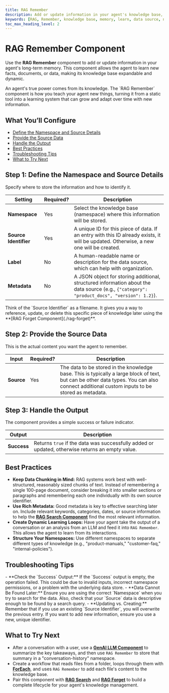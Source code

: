 ```yaml
---
title: RAG Remember
description: Add or update information in your agent's knowledge base, allowing it to learn and retain new data.
keywords: [RAG, Remember, knowledge base, memory, learn, data source, namespace, vector]
toc_max_heading_level: 2
---
```


# RAG Remember Component

Use the **RAG Remember** component to add or update information in your agent's long-term memory. This component allows the agent to learn new facts, documents, or data, making its knowledge base expandable and dynamic.

<InfoCallout title="Why this matters">
An agent's true power comes from its knowledge. The `RAG Remember` component is how you teach your agent new things, turning it from a static tool into a learning system that can grow and adapt over time with new information.
</InfoCallout>

<Spacer size="md" />

## What You’ll Configure

- [Define the Namespace and Source Details](#step-1-define-the-namespace-and-source-details)
- [Provide the Source Data](#step-2-provide-the-source-data)
- [Handle the Output](#step-3-handle-the-output)
- [Best Practices](#best-practices)
- [Troubleshooting Tips](#troubleshooting-tips)
- [What to Try Next](#what-to-try-next)

<Spacer size="md" />

## Step 1: Define the Namespace and Source Details

Specify where to store the information and how to identify it.

| Setting             | Required?                   | Description                                                                                                                              |
|---------------------|-----------------------------|------------------------------------------------------------------------------------------------------------------------------------------|
| **Namespace** | <Badge type="required">Yes</Badge> | Select the knowledge base (namespace) where this information will be stored.                                                             |
| **Source Identifier** | <Badge type="required">Yes</Badge> | A unique ID for this piece of data. If an entry with this ID already exists, it will be updated. Otherwise, a new one will be created. |
| **Label** | <Badge type="optional">No</Badge>  | A human-readable name or description for the data source, which can help with organization.                                              |
| **Metadata** | <Badge type="optional">No</Badge>  | A JSON object for storing additional, structured information about the data source (e.g., `{"category": "product_docs", "version": 1.2}`). |

<TipCallout title="Using Source Identifiers">
Think of the `Source Identifier` as a filename. It gives you a way to reference, update, or delete this specific piece of knowledge later using the **[RAG Forget Component](./rag-forget)**.
</TipCallout>

<Arcade src="https://demo.arcade.software/ecoKltQXUAtdueZrVaXn?embed&embed_mobile=tab&embed_desktop=inline&show_copy_link=true" title="RAG Remember | SmythOS" />

<Spacer size="md" />

## Step 2: Provide the Source Data

This is the actual content you want the agent to remember.

| Input   | Required?                   | Description                                                                                                                                                              |
|---------|-----------------------------|--------------------------------------------------------------------------------------------------------------------------------------------------------------------------|
| **Source**| <Badge type="required">Yes</Badge> | The data to be stored in the knowledge base. This is typically a large block of text, but can be other data types. You can also connect additional custom inputs to be stored as metadata. |

<Spacer size="md" />

## Step 3: Handle the Output

The component provides a simple success or failure indicator.

| Output    | Description                                                                   |
|-----------|-------------------------------------------------------------------------------|
| **Success** | Returns `true` if the data was successfully added or updated, otherwise returns an empty value. |

<Spacer size="md" />

## Best Practices

- **Keep Data Chunking in Mind:** RAG systems work best with well-structured, reasonably sized chunks of text. Instead of remembering a single 100-page document, consider breaking it into smaller sections or paragraphs and remembering each one individually with its own source identifier.
- **Use Rich Metadata:** Good metadata is key to effective searching later on. Include relevant keywords, categories, dates, or source information to help the **[RAG Search Component](/docs/agent-studio/components/rag-data/rag-search)** find the most relevant information.
- **Create Dynamic Learning Loops:** Have your agent take the output of a conversation or an analysis from an LLM and feed it into `RAG Remember`. This allows the agent to learn from its interactions.
- **Structure Your Namespaces:** Use different namespaces to separate different types of knowledge (e.g., "product-manuals," "customer-faq," "internal-policies").

<Spacer size="md" />

## Troubleshooting Tips

<InfoCallout title="If your agent isn't remembering...">
- **Check the `Success` Output:** If the `Success` output is empty, the operation failed. This could be due to invalid inputs, incorrect namespace permissions, or a problem with the underlying data store.
- **Data Cannot Be Found Later:** Ensure you are using the correct `Namespace` when you try to search for the data. Also, check that your `Source` data is descriptive enough to be found by a search query.
- **Updating vs. Creating:** Remember that if you use an existing `Source Identifier`, you will overwrite the previous entry. If you want to add new information, ensure you use a new, unique identifier.
</InfoCallout>

<Spacer size="md" />

## What to Try Next

- After a conversation with a user, use a **[GenAI LLM Component](/docs/agent-studio/components/base/gen-ai-llm)** to summarize the key takeaways, and then use `RAG Remember` to store that summary in a "conversation-history" namespace.
- Create a workflow that reads files from a folder, loops through them with **[ForEach](/docs/agent-studio/components/advanced/for-each)**, and uses `RAG Remember` to add each file's content to the knowledge base.
- Pair this component with **[RAG Search](/docs/agent-studio/components/rag-data/rag-search)** and **[RAG Forget](./rag-forget)** to build a complete lifecycle for your agent's knowledge management.
